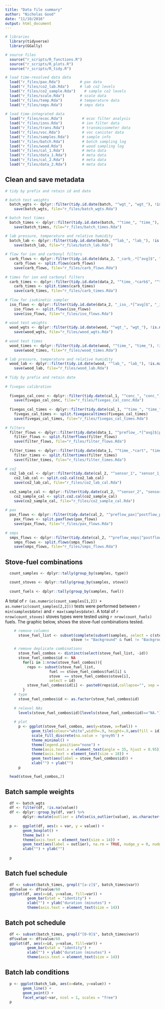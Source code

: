 ```yaml
---
title: "Data file summary"
author: "Nicholas Good"
date: "11/10/2016"
output: html_document
---
```


```r
# libraries
  library(tidyverse)
  library(GGally)

# source files
  source("r_scripts/R_functions.R")
  source("r_scripts/R_plots.R")
  source("r_scripts/R_tidy.R")
```  
  
```r
# load time-resolved data data
  load("r_files/pax.Rda")         # pax data
  load("r_files/co2_lab.Rda")     # lab co2 levels
  load("r_files/co2_sample.Rda")    # sample co2 levels
  load("r_files/scale.Rda")       # scale data
  load("r_files/temp.Rda")        # temperature data
  load("r_files/smps.Rda")        # smps data
  
# load time-integrated data
  load("r_files/ecoc.Rda")         # ecoc filter analysis
  load("r_files/ions.Rda")         # ion filter data
  load("r_files/trans.Rda")        # transmissometer data
  load("r_files/voc.Rda")          # voc canister data
  load("r_files/samples.Rda")      # sample info
  load("r_files/batch.Rda")        # batch sampling log
  load("r_files/wood.Rda")         # wood sampling log
  load("r_files/cal_1.Rda")        # meta data
  load("r_files/data_1.Rda")       # meta data
  load("r_files/cal_2.Rda")        # meta data
  load("r_files/data_2.Rda")       # meta data
```

## Clean and save metadata

```r
# tidy by prefix and retain id and date

# batch test weights
  batch_wgts <- dplyr::filter(tidy.id.date(batch, "^wgt_", "wgt_"), !is.na(value))
    save(batch_wgts, file="r_files/batch_wgts.Rda")

# batch test times   
  batch_times <- dplyr::filter(tidy.id.date(batch, "^time_", "time_"), !is.na(value))
    save(batch_times, file="r_files/batch_times.Rda")

# lab pressure, temperature and relative humidity
  batch_lab <- dplyr::filter(tidy.id.date(batch, "^lab_", "lab_"), !is.na(value))
    save(batch_lab, file="r_files/batch_lab.Rda")
    
# flow for ion and carbonyl filters
  carb_flows <- dplyr::filter(tidy.id.date(data_2, "_carb_.*[^avg]$", "_carb_"), !is.na(value))
    carb_flows <- split.flows(carb_flows)
    save(carb_flows, file="r_files/carb_flows.Rda")
  
# times for ion and carbonyl filters
  carb_times <- dplyr::filter(tidy.id.date(data_2, "^time_.*carb$", "^time_"), !is.na(value))
    carb_times <- split.times(carb_times)
    save(carb_times, file="r_files/carb_times.Rda")
 
# flow for isokinetic sampler
  iso_flows <- dplyr::filter(tidy.id.date(data_2, "_iso_.*[^avg]$", "_iso_"), !is.na(value))
    iso_flows <- split.flows(iso_flows)
    save(iso_flows, file="r_files/iso_flows.Rda")
    
# wood test weights  
  wood_wgts <- dplyr::filter(tidy.id.date(wood, "^wgt_", "wgt_"), !is.na(value))
    save(wood_wgts, file="r_files/wood_wgts.Rda")
  
# wood test times
  wood_times <- dplyr::filter(tidy.id.date(wood, "^time_", "time_"), !is.na(value))
    save(wood_times, file="r_files/wood_times.Rda")

# lab pressure, temperature and relative humidity
  wood_lab <- dplyr::filter(tidy.id.date(wood, "^lab_", "lab_"), !is.na(value))
    save(wood_lab, file="r_files/wood_lab.Rda")
    
# Tidy by prefix and retain date
    
# fivegas calibration
    
  fivegas_cal_conc <- dplyr::filter(tidy.date(cal_1, "^conc_", "conc_"), !is.na(value))
    save(fivegas_cal_conc, file="r_files/fivegas_cal_conc.Rda")
    
  fivegas_cal_times <- dplyr::filter(tidy.date(cal_1, "^time_", "time_"), !is.na(value))
    fivegas_cal_times <- split.fivegascaltimes(fivegas_cal_times)
    save(fivegas_cal_times, file="r_files/fivegas_cal_times.Rda")
    
# filters
  filter_flows <- dplyr::filter(tidy.date(data_1, "^preflow_.*[^avg]$|postflow.*[^avg]$", ""), !is.na(value))
    filter_flows <- split.filterflows(filter_flows)
    save(filter_flows, file="r_files/filter_flows.Rda")
    
  filter_times <- dplyr::filter(tidy.date(data_1, "^time_.*cart", "time_"), !is.na(value))
    filter_times <- split.filtertimes(filter_times)
    save(filter_times, file="r_files/filter_times.Rda")
    
# co2
  co2_lab_cal <- dplyr::filter(tidy.date(cal_2, "^sensor_1", "sensor_1_"), !is.na(value))
    co2_lab_cal <- split.co2.cal(co2_lab_cal)
    save(co2_lab_cal, file="r_files/co2_lab_cal.Rda")
    
  co2_sample_cal <- dplyr::filter(tidy.date(cal_2, "^sensor_2", "sensor_2_"), !is.na(value))
    co2_sample_cal <- split.co2.cal(co2_sample_cal)
    save(co2_sample_cal, file="r_files/co2_sample_cal.Rda")
    
# pax
  pax_flows <- dplyr::filter(tidy.date(cal_2, "^preflow_pax|^postflow_pax", ""), !is.na(value))
    pax_flows <- split.paxflows(pax_flows)
    save(pax_flows, file="r_files/pax_flows.Rda")
    
# smps
  smps_flows <- dplyr::filter(tidy.date(cal_2, "^preflow_smps|^postflow_smps", ""), !is.na(value))
    smps_flows <- split.flows(smps_flows)
    save(smps_flows, file="r_files/smps_flows.Rda")

```

## Stove-fuel combinations

```r
  count_samples <- dplyr::tally(group_by(samples, type))

  count_stoves <- dplyr::tally(group_by(samples, stove)) 
  
  count_fuels <- dplyr::tally(group_by(samples, fuel))
```

A total of `r (as.numeric(count_samples[1,2]) + as.numeric(count_samples[2,2]))` tests were performed between `r min(samples$date)` and `r max(samples$date)`. A total of `r nrow(count_stoves)` stoves types were tested using `r nrow(count_fuels)` fuels. The graphic below, shows the stove-fuel combinations tested. 

```r
    # remove columns
      stove_fuel_list <- subset(complete(subset(samples, select = c(stove,fuel, id)), stove, fuel),
                              stove != "Background" & fuel != "Background")

    # remove deplicate combinations
      stove_fuel_combos <- distinct(select(stove_fuel_list, -id))
      stove_fuel_combos$id <- NA
        for(i in 1:nrow(stove_fuel_combos)){
          reps <- subset(stove_fuel_list, 
                    fuel == stove_fuel_combos$fuel[i] &
                    stove  == stove_fuel_combos$stove[i],
                    select = id)
          stove_fuel_combos$id[i] <- paste0(reps$id,collapse="", sep = ".")
        }
    # type
      stove_fuel_combos$id <- as.factor(stove_fuel_combos$id)
      
    # relevel NAs
      levels(stove_fuel_combos$id)[levels(stove_fuel_combos$id)=="NA."] <- NA
      
    # plot
      p <- ggplot(stove_fuel_combos, aes(y=stove, x=fuel)) + 
            geom_tile(colour="white",width=.9, height=.9,aes(fill = id)) +
            scale_fill_discrete(na.value = 'grey95') +
            theme_minimal() +
            theme(legend.position="none") +
            theme(axis.text.x = element_text(angle = 35, hjust = 0.95)) +
            theme(axis.text = element_text(size = 18)) +
            geom_text(aes(label = stove_fuel_combos$id)) +
            xlab("") + ylab("")
      p
``` 

```r
  head(stove_fuel_combos,2)
```

## Batch sample weights

```r
  df <- batch_wgts
  df <- filter(df, !is.na(value))
  df <- dplyr::group_by(df, var) %>% 
        dplyr::mutate(outlier = ifelse(is_outlier(value), as.character(id), NA))
  
  p <-  ggplot(df, aes(x = var, y = value)) +
        geom_boxplot() +
        theme_bw() +
        theme(axis.text = element_text(size = 14)) +
        geom_text(aes(label = outlier), na.rm = TRUE, nudge_y = 0, nudge_x = 0.3, size = 4) +
        xlab("") + ylab("")
  
  p
```

## Batch fuel schedule

```r
  df <- subset(batch_times, grepl("[a-z]$", batch_times$var))
  df$value <- df$value/60
  ggplot(df, aes(x=id, y=value, fill=var)) +
          geom_bar(stat = "identity") +
          xlab("") + ylab("duration (minutes") +
          theme(axis.text = element_text(size = 14))

```

## Batch pot schedule

```r
  df <- subset(batch_times, grepl("[0-9]$", batch_times$var))
  df$value <- df$value/60
  ggplot(df, aes(x=id, y=value, fill=var)) +
          geom_bar(stat = "identity") +
          xlab("") + ylab("duration (minutes") +
          theme(axis.text = element_text(size = 14))
```

## Batch lab conditions

```r
  p <- ggplot(batch_lab, aes(x=date, y=value)) + 
        geom_line() +
        geom_point() +
        facet_wrap(~var, ncol = 1, scales = "free")
  p
```




